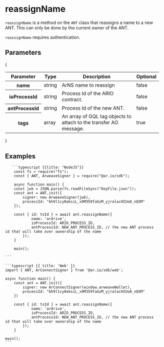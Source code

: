 
<HeroPattern />

# reassignName

`reassignName` is a method on the `ANT` class that reassigns a name to a new ANT. This can only be done by the current owner of the ANT.

`reassignName` requires authentication.

## Parameters

{

<div style={{ textAlign: 'center' }}>
  <table className="inline-table">
    <thead>
      <tr>
        <th>Parameter</th>
        <th>Type</th>
        <th>Description</th>
        <th>Optional</th>
      </tr>
    </thead>
    <tbody>
      <tr>
        <th>name</th>
        <td>string</td>
        <td>ArNS name to reassign</td>
        <td>false</td>
      </tr>
      <tr>
        <th>ioProcessId</th>
        <td>string</td>
        <td>Process Id of the ARIO contract.</td>
        <td>false</td>
      </tr>
      <tr>
        <th>antProcessId</th>
        <td>string</td>
        <td>Process Id of the new ANT.</td>
        <td>false</td>
      </tr>
      <tr>
        <th>tags</th>
        <td>array</td>
        <td>
          An array of GQL tag objects to attach to the transfer AO message.
        </td>
        <td>true</td>
      </tr>
    </tbody>
  </table>
</div>
}

## Examples

<CodeGroup title="reassignName">

       ```typescript {{title: "NodeJS"}}
        const fs = require("fs");
        const { ANT, ArweaveSigner } = require("@ar.io/sdk");

        async function main() {
        const jwk = JSON.parse(fs.readFileSync("KeyFile.json"));
        const ant = ANT.init({
            signer: new ArweaveSigner(jwk),
            processId: "bh9l1cy0aksiL_x9M359faGzM_yjralacHIUo8_nQXM"
        });

        const { id: txId } = await ant.reassignName({
                name: 'ardrive',
                ioProcessId: ARIO_PROCESS_ID,
                antProcessId: NEW_ANT_PROCESS_ID, // the new ANT process id that will take over ownership of the name
            });
        }

        main();

    ```

    ```typescript {{ title: 'Web' }}
    import { ANT, ArConnectSigner } from '@ar.io/sdk/web';

    async function main() {
        const ant = ANT.init({
            signer: new ArConnectSigner(window.arweaveWallet),
            processId: "bh9l1cy0aksiL_x9M359faGzM_yjralacHIUo8_nQXM"
        })

        const { id: txId } = await ant.reassignName({
                name: 'ardrive',
                ioProcessId: ARIO_PROCESS_ID,
                antProcessId: NEW_ANT_PROCESS_ID, // the new ANT process id that will take over ownership of the name
            });
        }

    main();
    ```

</CodeGroup>
